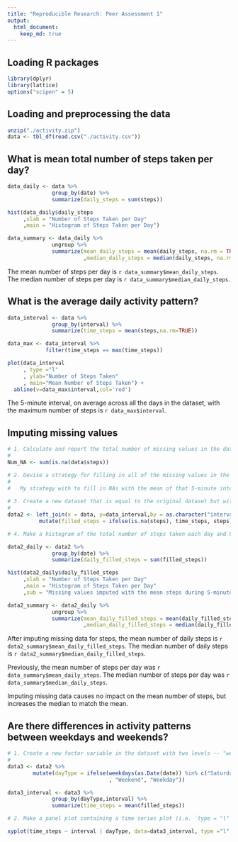 ```yaml
---
title: "Reproducible Research: Peer Assessment 1"
output: 
  html_document:
    keep_md: true
---
```

## Loading R packages
```r
library(dplyr)
library(lattice)
options("scipen" = 5)
```
## Loading and preprocessing the data
```r
unzip("./activity.zip")
data <- tbl_df(read.csv("./activity.csv")) 
```

## What is mean total number of steps taken per day?
```r
data_daily <- data %>%
              group_by(date) %>%
              summarize(daily_steps = sum(steps)) 

hist(data_daily$daily_steps
     ,xlab = "Number of Steps Taken per Day"
     ,main = "Histogram of Steps Taken per Day")

data_summary <- data_daily %>%
              ungroup %>%
              summarize(mean_daily_steps = mean(daily_steps, na.rm = TRUE)
                        ,median_daily_steps = median(daily_steps, na.rm = TRUE))

```
The mean number of steps per day is `r data_summary$mean_daily_steps`.
The median number of steps per day is `r data_summary$median_daily_steps`.



## What is the average daily activity pattern?
```r
data_interval <- data %>%
              group_by(interval) %>%
              summarize(time_steps = mean(steps,na.rm=TRUE))

data_max <- data_interval %>%
            filter(time_steps == max(time_steps))

plot(data_interval
     , type ="l"
     , ylab="Number of Steps Taken"
     , main="Mean Number of Steps Taken") +
  abline(v=data_max$interval,col='red')
```
The 5-minute interval, on average across all the days in the dataset,
with the maximum number of steps is `r data_max$interval`.



## Imputing missing values
```r
# 1. Calculate and report the total number of missing values in the dataset (i.e. the total number of rows with `NA`s)
# 
Num_NA <- sum(is.na(data$steps))

# 2. Devise a strategy for filling in all of the missing values in the dataset. The strategy does not need to be sophisticated. For example, you could use the mean/median for that day, or the mean for that 5-minute interval, etc.
# 
#   My strategy with to fill in NAs with the mean of that 5-minute interval
     
# 3. Create a new dataset that is equal to the original dataset but with the missing data filled in.
# 
data2 <- left_join(x = data, y=data_interval,by = as.character("interval")) %>%
          mutate(filled_steps = ifelse(is.na(steps), time_steps, steps) ) 

# 4. Make a histogram of the total number of steps taken each day and Calculate and report the **mean** and **median** total number of steps taken per day. Do these values differ from the estimates from the first part of the assignment? What is the impact of imputing missing data on the estimates of the total daily number of steps?

data2_daily <- data2 %>%
              group_by(date) %>%
              summarize(daily_filled_steps = sum(filled_steps))

hist(data2_daily$daily_filled_steps
     ,xlab = "Number of Steps Taken per Day"
     ,main = "Histogram of Steps Taken per Day"
     ,sub = "Missing values imputed with the mean steps during 5-minute interval for non-missing values")

data2_summary <- data2_daily %>%
              ungroup %>%
              summarize(mean_daily_filled_steps = mean(daily_filled_steps)
                        ,median_daily_filled_steps = median(daily_filled_steps))
```
After imputing missing data for steps, the mean number of daily steps is `r data2_summary$mean_daily_filled_steps`.
The median number of daily steps is `r data2_summary$median_daily_filled_steps`.

Previously, the mean number of steps per day was `r data_summary$mean_daily_steps`.
The median number of steps per day was `r data_summary$median_daily_steps`.

Imputing missing data causes no impact on the mean number of steps, but increases the median to match the mean.

## Are there differences in activity patterns between weekdays and weekends?

```r
# 1. Create a new factor variable in the dataset with two levels -- "weekday" and "weekend" indicating whether a given date is a weekday or weekend day.
# 
data3 <- data2 %>%
        mutate(dayType = ifelse(weekdays(as.Date(date)) %in% c("Saturday",    "Sunday")
                                , "Weekend", "Weekday"))

data3_interval <- data3 %>%
              group_by(dayType,interval) %>%
              summarize(time_steps = mean(filled_steps))

# 2. Make a panel plot containing a time series plot (i.e. `type = "l"`) of the 5-minute interval (x-axis) and the average number of steps taken, averaged across all weekday days or weekend days (y-axis). The plot should look something like the following, which was created using **simulated data**:

xyplot(time_steps ~ interval | dayType, data=data3_interval, type ="l", layout = c(1,2), ylab = "Number of Steps Taken")
```

